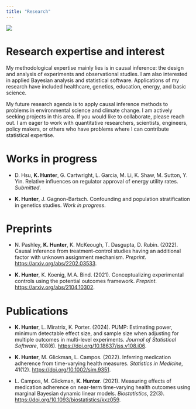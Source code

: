 ```yaml
---
title: "Research"
---
```


![](images/image2.jpg)

# Research expertise and interest

My methodological expertise mainly lies is in causal inference: the design and analysis of experiments and observational studies. I am also interested in applied Bayesian analysis and statistical software. Applications of my research have included healthcare, genetics, education, energy, and basic science.

My future research agenda is to apply causal inference methods to problems in environmental science and climate change. I am actively seeking projects in this area. If you would like to collaborate, please reach out. I am eager to work with quantitative researchers, scientists, engineers, policy makers, or others who have problems where I can contribute statistical expertise.

# Works in progress

-   D. Hsu, **K. Hunter**, G. Cartwright, L. Garcia, M. Li, K. Shaw, M. Sutton, Y. Yin. Relative influences on regulator approval of energy utility rates. *Submitted*.

-   **K. Hunter**, J. Gagnon-Bartsch. Confounding and population stratification in genetics studies. *Work in progress*.

# Preprints

-   N. Pashley, **K. Hunter**, K. McKeough, T. Dasgupta, D. Rubin. (2022). Causal inference from treatment-control studies having an additional factor with unknown assignment mechanism. *Preprint*. <https://arxiv.org/abs/2202.03533>.

-   **K. Hunter**, K. Koenig, M.A. Bind. (2021). Conceptualizing experimental controls using the potential outcomes framework. *Preprint*. <https://arxiv.org/abs/2104.10302>.

# Publications

- **K. Hunter**, L. Miratrix, K. Porter. (2024). PUMP: Estimating power, minimum detectable effect size, and sample size when adjusting for multiple outcomes in multi-level experiments. *Journal of Statistical Software*, 108(6). [https://doi.org/10.18637/jss.v108.i06](https://doi.org/10.18637/jss.v108.i06).

-   **K. Hunter**, M. Glickman, L. Campos. (2022). Inferring medication adherence from time-varying health measures. *Statistics in Medicine*, 41(12). [https://doi.org/10.1002/sim.9351](https://doi.org/10.1002/sim.9351).

-   L. Campos, M. Glickman, **K. Hunter**. (2021). Measuring effects of medication adherence on near-term time-varying health outcomes using marginal Bayesian dynamic linear models. *Biostatistics*, 22(3). [https://doi.org/10.1093/biostatistics/kxz059](https://doi.org/10.1093/biostatistics/kxz059%5D).


